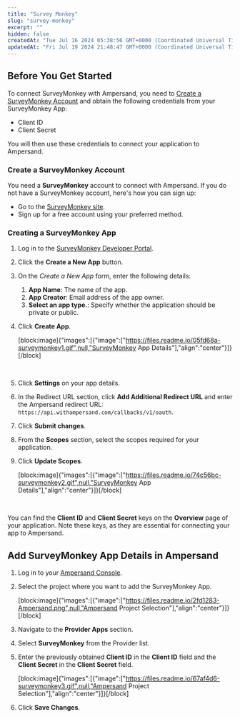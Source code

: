 ```yaml
---
title: "Survey Monkey"
slug: "survey-monkey"
excerpt: ""
hidden: false
createdAt: "Tue Jul 16 2024 05:38:56 GMT+0000 (Coordinated Universal Time)"
updatedAt: "Fri Jul 19 2024 21:48:47 GMT+0000 (Coordinated Universal Time)"
---
```

## Before You Get Started

To connect SurveyMonkey with Ampersand, you need to [Create a SurveyMonkey Account](#create-a-surveymonkey-account) and obtain the following credentials from your SurveyMonkey App:

- Client ID
- Client Secret

You will then use these credentials to connect your application to Ampersand.

### Create a SurveyMonkey Account

You need a **SurveyMonkey** account to connect with Ampersand. If you do not have a SurveyMonkey account, here's how you can sign up:

- Go to the [SurveyMonkey site](https://www.surveymonkey.com/). 
- Sign up for a free account using your preferred method.

### Creating a SurveyMonkey App

1. Log in to the [SurveyMonkey Developer Portal](https://developer.surveymonkey.com/).

2. Click the **Create a New App** button.

3. On the _Create a New App_ form, enter the following details:
   1. **App Name**: The name of the app.
   2. **App Creator**: Email address of the app owner. 
   3. **Select an app type.**: Specify whether the application should be private or public. 

4. Click **Create App**.

   [block:image]{"images":[{"image":["https://files.readme.io/05fd68a-surveymonkey1.gif",null,"SurveyMonkey App Details"],"align":"center"}]}[/block]

   <br />

5. Click **Settings** on your app details.

6. In the Redirect URL section, click **Add Additional Redirect URL** and enter the Ampersand redirect URL: `https://api.withampersand.com/callbacks/v1/oauth`.

7. Click **Submit changes**.

8. From the **Scopes** section, select the scopes required for your application.

9. Click **Update Scopes**.

   [block:image]{"images":[{"image":["https://files.readme.io/74c56bc-surveymonkey2.gif",null,"SurveyMonkey App Details"],"align":"center"}]}[/block]

   <br />

You can find the **Client ID** and **Client Secret** keys on the **Overview** page of your application. Note these keys, as they are essential for connecting your app to Ampersand.

## Add SurveyMonkey App Details in Ampersand

1. Log in to your [Ampersand Console](https://console.withampersand.com).

2. Select the project where you want to add the SurveyMonkey App.

   [block:image]{"images":[{"image":["https://files.readme.io/2fd1283-Ampersand.png",null,"Ampersand Project Selection"],"align":"center"}]}[/block]

3. Navigate to the **Provider Apps** section.

4. Select **SurveyMonkey** from the Provider list.

5. Enter the previously obtained **Client ID** in the **Client ID** field and the **Client Secret** in the **Client Secret** field.

   [block:image]{"images":[{"image":["https://files.readme.io/67af4d6-surveymonkey3.gif",null,"Ampersand Project Selection"],"align":"center"}]}[/block]

6. Click **Save Changes**.
